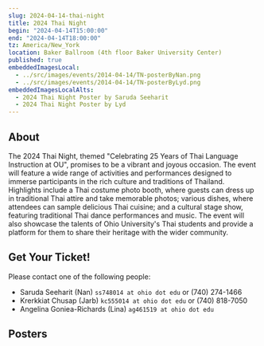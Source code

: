 ```yaml
---
slug: 2024-04-14-thai-night
title: 2024 Thai Night
begin: "2024-04-14T15:00:00"
end: "2024-04-14T18:00:00"
tz: America/New_York
location: Baker Ballroom (4th floor Baker University Center)
published: true
embeddedImagesLocal:
  - ../src/images/events/2014-04-14/TN-posterByNan.png
  - ../src/images/events/2014-04-14/TN-posterByLyd.png
embeddedImagesLocalAlts:
  - 2024 Thai Night Poster by Saruda Seeharit
  - 2024 Thai Night Poster by Lyd
---
```


## About

The 2024 Thai Night, themed "Celebrating 25 Years of Thai Language Instruction at OU", promises to be a vibrant and joyous occasion. The event will feature a wide
range of activities and performances designed to immerse participants in the rich culture and traditions of Thailand. Highlights include a Thai costume photo booth,
where guests can dress up in traditional Thai attire and take memorable photos; various dishes, where attendees can sample delicious Thai cuisine; and a cultural stage
show, featuring traditional Thai dance performances and music. The event will also showcase the talents of Ohio University's Thai students and provide a platform for
them to share their heritage with the wider community.

## Get Your Ticket!

Please contact one of the following people:

- Saruda Seeharit (Nan) `ss748014 at ohio dot edu` or (740) 274-1466
- Krerkkiat Chusap (Jarb) `kc555014 at ohio dot edu` or (740) 818-7050
- Angelina Goniea-Richards (Lina) `ag461519 at ohio dot edu`

## Posters

<Carousel />

